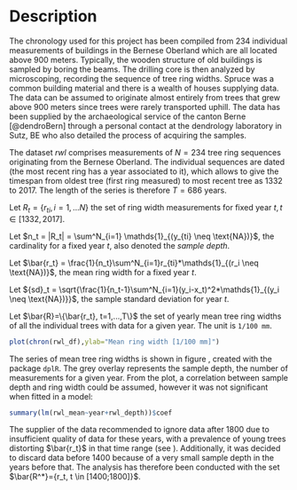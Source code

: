 # Description

The chronology used for this project has been compiled from 234 individual measurements of buildings in the Bernese Oberland which are all located above 900 meters. Typically, the wooden structure of old buildings is sampled by boring the beams. The drilling core is then analyzed by microscoping, recording the sequence of tree ring widths. Spruce was a common building material and there is a wealth of houses supplying data. The data can be assumed to originate almost entirely from trees that grew above 900 meters since trees were rarely transported uphill. The data has been supplied by the archaeological service of the canton Berne [@dendroBern] through a personal contact at the dendrology laboratory in Sutz, BE who also detailed the process of acquiring the samples.

The dataset $rwl$ comprises measurements of $N=234$ tree ring sequences originating from the Bernese Oberland. The individual sequences are dated (the most recent ring has a year associated to it), which allows to give the timespan from oldest tree (first ring measured) to most recent tree as 1332 to 2017. The length of the series is therefore $T=686$ years.

Let $R_t = \{r_{ti}, i=1,...N\}$ the set of ring width measurements for fixed year $t, t \in [1332,2017]$.

Let $n_t = |R_t| = \sum^N_{i=1} \mathds{1}_{(y_{ti} \neq \text{NA})}$, the cardinality for a fixed year $t$, also denoted the *sample depth*.

Let $\bar{r_t} = \frac{1}{n_t}\sum^N_{i=1}r_{ti}*\mathds{1}_{(r_i \neq \text{NA})}$, the mean ring width for a fixed year $t$.

Let ${sd}_t = \sqrt{\frac{1}{n_t-1}\sum^N_{i=1}(y_i-x_t)^2*\mathds{1}_{(y_i \neq \text{NA})}}$, the sample standard deviation for year $t$.

Let $\bar{R}=\{\bar{r_t}, t=1,...,T\}$ the set of yearly mean tree ring widths of all the individual trees with data for a given year. The unit is `1/100 mm`.

```r
plot(chron(rwl_df),ylab="Mean ring width [1/100 mm]")
```

The series of mean tree ring widths is shown in figure \ref{fig:originalseries}, created with the package `dplR`. The grey overlay represents the sample depth, the number of measurements for a given year. From the plot, a correlation between sample depth and ring width could be assumed, however it was not significant when fitted in a model:

```r
summary(lm(rwl_mean~year+rwl_depth))$coef
```

The supplier of the data recommended to ignore data after 1800 due to insufficient quality of data for these years, with a prevalence of young trees distorting $\bar{r_t}$ in that time range (see \ref{fig:originalseries}). Additionally, it was decided to discard data before 1400 because of a very small sample depth in the years before that. The analysis has therefore been conducted with the set $\bar{R^*}={r_t, t \in [1400;1800]}$.
